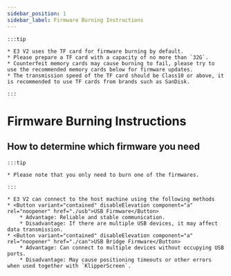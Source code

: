 ```yaml
---
sidebar_position: 1
sidebar_label: Firmware Burning Instructions
---
```


    :::tip

    * E3 V2 uses the TF card for firmware burning by default.
    * Please prepare a TF card with a capacity of no more than `32G`.
    * Counterfeit memory cards may cause burning to fail, please try to use the recommended memory cards below for firmware updates.
    * The transmission speed of the TF card should be Class10 or above, it is recommended to use TF cards from brands such as SanDisk.

    :::

# Firmware Burning Instructions


## How to determine which firmware you need

    :::tip

    * Please note that you only need to burn one of the firmwares.

    :::
    
    * E3 V2 can connect to the host machine using the following methods
    * <Button variant="contained" disableElevation component="a" rel="noopener" href="./usb">USB Firmware</Button>
        * Advantage: Reliable and stable communication.
        * Disadvantage: If there are multiple USB devices, it may affect data transmission.
    * <Button variant="contained" disableElevation component="a" rel="noopener" href="./can">USB Bridge Firmware</Button>
        * Advantage: Can connect to multiple devices without occupying USB ports.
        * Disadvantage: May cause positioning timeouts or other errors when used together with `KlipperScreen`.
